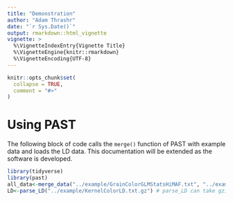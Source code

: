 ```yaml
---
title: "Demonstration"
author: "Adam Thrashr"
date: "`r Sys.Date()`"
output: rmarkdown::html_vignette
vignette: >
  %\VignetteIndexEntry{Vignette Title}
  %\VignetteEngine{knitr::rmarkdown}
  %\VignetteEncoding{UTF-8}
---
```


```r
knitr::opts_chunk$set(
  collapse = TRUE,
  comment = "#>"
)
```

# Using PAST

The following block of code calls the `merge()` function of PAST with example data and loads the LD data. This documentation will be extended as the software is developed.

```r
library(tidyverse)
library(past)
all_data<-merge_data("../example/GrainColorGLMStatsHiMAF.txt", "../example/GrainColorGLMAllEffHiMAF.txt")
LD<-parse_LD("../example/KernelColorLD.txt.gz") # parse_LD can take gzip-compressed files or plain text
```
